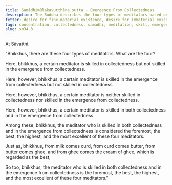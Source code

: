```yaml
---
title: Samādhimūlakavuṭṭhāna sutta - Emergence From Collectedness
description: The Buddha describes the four types of meditators based on their skill in collectedness and in the emergence from collectedness.
fetter: desire for fine-material existence, desire for immaterial existence, conceit, restlessness, ignorance
tags: concentration, collectedness, samadhi, meditation, skill, emergence, sn,sn22-34,sn34
slug: sn34.3
---
```


At Sāvatthi.

"Bhikkhus, there are these four types of meditators. What are the four?

Here, bhikkhus, a certain meditator is skilled in collectedness but not skilled in the emergence from collectedness.

Here, however, bhikkhus, a certain meditator is skilled in the emergence from collectedness but not skilled in collectedness.

Here, however, bhikkhus, a certain meditator is neither skilled in collectedness nor skilled in the emergence from collectedness.

Here, however, bhikkhus, a certain meditator is skilled in both collectedness and in the emergence from collectedness.

Among these, bhikkhus, the meditator who is skilled in both collectedness and in the emergence from collectedness is considered the foremost, the best, the highest, and the most excellent of these four meditators.

Just as, bhikkhus, from milk comes curd, from curd comes butter, from butter comes ghee, and from ghee comes the cream of ghee, which is regarded as the best;

So too, bhikkhus, the meditator who is skilled in both collectedness and in the emergence from collectedness is the foremost, the best, the highest, and the most excellent of these four meditators."